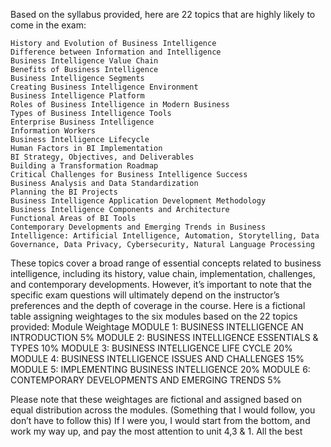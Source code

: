 Based on the syllabus provided, here are 22 topics that are highly likely to come in the exam:

    History and Evolution of Business Intelligence
    Difference between Information and Intelligence
    Business Intelligence Value Chain
    Benefits of Business Intelligence
    Business Intelligence Segments
    Creating Business Intelligence Environment
    Business Intelligence Platform
    Roles of Business Intelligence in Modern Business
    Types of Business Intelligence Tools
    Enterprise Business Intelligence
    Information Workers
    Business Intelligence Lifecycle
    Human Factors in BI Implementation
    BI Strategy, Objectives, and Deliverables
    Building a Transformation Roadmap
    Critical Challenges for Business Intelligence Success
    Business Analysis and Data Standardization
    Planning the BI Projects
    Business Intelligence Application Development Methodology
    Business Intelligence Components and Architecture
    Functional Areas of BI Tools
    Contemporary Developments and Emerging Trends in Business Intelligence: Artificial Intelligence, Automation, Storytelling, Data Governance, Data Privacy, Cybersecurity, Natural Language Processing

These topics cover a broad range of essential concepts related to business intelligence, including its history, value chain, implementation, challenges, and contemporary developments. However, it's important to note that the specific exam questions will ultimately depend on the instructor's preferences and the depth of coverage in the course.
Here is a fictional table assigning weightages to the six modules based on the 22 topics provided:
Module	Weightage
MODULE 1: BUSINESS INTELLIGENCE AN INTRODUCTION	5%
MODULE 2: BUSINESS INTELLIGENCE ESSENTIALS & TYPES	10%
MODULE 3: BUSINESS INTELLIGENCE LIFE CYCLE	20%
MODULE 4: BUSINESS INTELLIGENCE ISSUES AND CHALLENGES	15%
MODULE 5: IMPLEMENTING BUSINESS INTELLIGENCE	20%
MODULE 6: CONTEMPORARY DEVELOPMENTS AND EMERGING TRENDS	5%

Please note that these weightages are fictional and assigned based on equal distribution across the modules. (Something that I would follow, you don't have to follow this)
If I were you, I would start from the bottom, and work my way up, and pay the most attention to unit 4,3 & 1.
All the best
